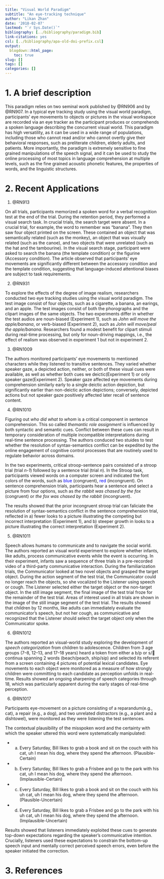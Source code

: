 ```yaml
---
title: "Visual World Paradigm"
subtitle: "An eye-tracking technique"
author: "Likan Zhan"
date: '2018-02-07'
lastmod: "`r Sys.Date()`"
bibliography: [../bibliography/paradigm.bib]
link-citations: yes
csl: [../bibliography/apa-old-doi-prefix.csl]
output:
  blogdown::html_page:
    toc: true
slug: []
tags: []
categories: []
---
```


# 1. A brief description

   This paradigm relies on two seminal work published by @RN906 and by @RN907. In a typical eye tracking study using the visual world paradigm, participants’ eye movements to objects or pictures in the visual workspace are recorded via an eye tracker as the participant produces or comprehends a spoken language describing the concurrent visual world. This paradigm has high versatility, as it can be used in a wide range of populations, including those who cannot read and/or who cannot overtly give their behavioral responses, such as preliterate children, elderly adults, and patients. More importantly, the paradigm is extremely sensitive to fine grained manipulations of the speech signal, and it can be used to study the online processing of most topics in language comprehension at multiple levels, such as the fine grained acoustic phonetic features, the properties of words, and the linguistic structures.

# 2. Recent Applications

01. @RN913

On all trials, participants memorized a spoken word for a verbal recognition test at the end of the trial. During the retention period, they performed a visual search task. In crucial trials, the search target were absent. In a crucial trial, for example, the word to remember was "banana". They then saw four object printed on the screen. These contained an object that was semantically related (such as the monkey), an object that was visually related (such as the canoe), and two objects that were unrelated (such as the hat and the tambourine). In the visual search stage, participant were asked to search the banana (the template condition) or the figurine (Accessory condition). The article observed that participants' eye movements are significantly different between the accessory condition and the template condition, suggesting that language-induced attentional biases are subject to task requirements.

02. @RN931

To explore the effects of the degree of image realism, researchers conducted two eye tracking studies using the visual world paradigm. The test image consist of four objects, such as a cigarette, a banana, an earings, and an apple. The test images consist of both the phorographs and the clipart images of the same objects. The two experiments differ in whether the test audios are noun-biased (Experiment 1), such as *John will move the apple/banana*, or verb-biased (Experiment 2), such as *John will move/peal the apple/banana*. Researchers found a modest benefit for clipart stimuli during real-time processing, but only for noun-driving mappings, i.e., the effect of realism was observed in experiment 1 but not in experiment 2.

03. @RN1009

The authors monitored participants' eye movements to mentioned characters while they listened to transitive sentences. They varied whether speaker gaze, a depicted action, neither, or both of these visual cues were available, as well as whether both cues we deictic(Experiment 1) or only speaker gaze(Experiment 2). Speaker gaze affected eye movements during comprehension similarly early to a single deictic action depiction, but significantly earlier than non-deictic action depictions; conversely, depicted actions but not speaker gaze positively affected later recall of sentence content.

04. @RN1010

Figuring out *who did what to whom* is a critical component in sentence comprehension. This so called *themantic role assignment* is influenced by both syntactic and semantic cues. Conflict between these cues can result in temporary consideration of multiple incompatible interpretations during real-time sentence processing. The authors conduced two stuides to test whether the resolution of syntax-semantics conflict can be expedited by the online engagement of cognitive control processes that are routinely used to regulate behavior across domains.

In the two experiments, critical stroop-sentence pairs consisted of a stroop trial (trial *n-1*) followed by a sentence trial (trial *n*). In the Stroop task, participants viewed words on a computer screen and indicated the font colors of the words, such as <span style="color:blue">blue</span> (congruent), <span style="color:blue">red</span> (incongruent). On sentence comprehension trials, participants hear a sentence and select a picture from four options, such as *the rabbit was chased by the fox* (congruent) or *the fox was chased by the rabbit* (incongruent).

The results showed that the prior incongruent stroop trial can faliciate the resolution of syntax-semantics conflict in the sentence comprehension trial, reflected in a) fewer looks to a picture illustrating the competing but incorrect interpretation (Experiment 1), and b) steeper growth in looks to  a picture illustrating the correct interpretation (Experiment 2).

05. @RN1011

Speech allows humans to communicate and to navigate the social world. The authors reported an visual world experiment to explore whether infants, like adults, process communicative events while the event is occurring. In their experiment, infants saw a sequence of three trials in a pre-recorded video of a third-party communicative interaction. During the familiarization trials, the Communicator looked at two novel objects and grasped the target object. During the action segment of the test trial, the Communicator could no longer reach the objects, so she vocalized to the Listener using speech or cough. The Listener selected either the target object or the non-target object. In the still image segment, the final image of the test trial froze for the remainder of the test trial. Areas of interest used in all trials are shown in the image of the still image segment of the test trial.  The results showed that children by 12 months, like adults can immediately evaluate the communicator’s speech, but not her cough, as communicative and recognized that the Listener should select the target object only when the Communicator spoke.

06. @RN1012

The authors reported an visual-world study exploring the development of *speech categorization* from children to adolescence. Children from 3 age groups (7–8, 12–13, and 17–18 years) heard a token from either a b/p or s/􏰀 continua spanning 2 words (beach/peach, ship/sip) and selected its referent from a screen containing 4 pictures of potential lexical candidates. Eye movements to each object were monitored as a measure of how strongly children were committing to each candidate as perception unfolds in real-time. Results showed an ongoing sharpening of speech categories through 18, which was particularly apparent during the early stages of real-time perception.

06. @RN1017

Participants eye-movement on a picture consisting of a reparandum(e.g., cat), a repair (e.g., a dog), and two unrelated distractors (e.g., a plant and a dishtowel), were monitored as they were listening the test sentences.

The contextual plausibility of the misspoken word and the certainty with which the speaker uttered this word were systematically manipulated:

- a. Every Saturday, Bill likes to grab a book and sit on the couch with his cat, uh I mean his dog, where they spend the afternoon. (Plausible-Certain)
- b. Every Saturday, Bill likes to grab a Frisbee and go to the park with his cat, uh I mean his dog, where they spend the afternoon. (Implausible-Certain)
- c. Every Saturday, Bill likes to grab a book and sit on the couch with his uh cat, uh I mean his dog, where they spend the afternoon. (Plausible-Uncertain)
- d. Every Saturday, Bill likes to grab a Frisbee and go to the park with his uh cat, uh I mean his dog, where they spend the afternoon. (Implausible-Uncertain)

Results showed that listeners immediately exploited these cues to generate top-down expectations regarding the speaker’s communicative intention. Crucially, listeners used these expectations to constrain the bottom-up speech input and mentally correct perceived speech errors, even before the speaker initiated the correction.




# 3. References
